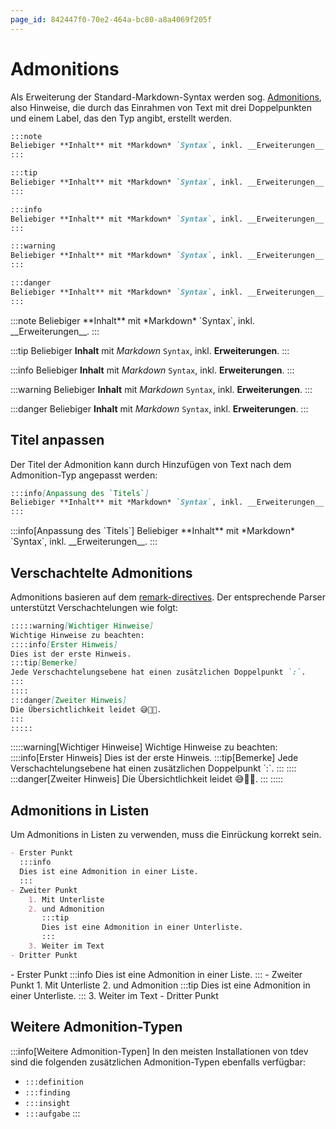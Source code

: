 ```yaml
---
page_id: 842447f0-70e2-464a-bc80-a8a4069f205f
---
```



# Admonitions

Als Erweiterung der Standard-Markdown-Syntax werden sog. [Admonitions](https://docusaurus.io/docs/markdown-features/admonitions), also Hinweise, die durch das Einrahmen von Text mit drei Doppelpunkten und einem Label, das den Typ angibt, erstellt werden.

```md
:::note
Beliebiger **Inhalt** mit *Markdown* `Syntax`, inkl. __Erweiterungen__.
:::

:::tip
Beliebiger **Inhalt** mit *Markdown* `Syntax`, inkl. __Erweiterungen__.
:::

:::info
Beliebiger **Inhalt** mit *Markdown* `Syntax`, inkl. __Erweiterungen__.
:::

:::warning
Beliebiger **Inhalt** mit *Markdown* `Syntax`, inkl. __Erweiterungen__.
:::

:::danger
Beliebiger **Inhalt** mit *Markdown* `Syntax`, inkl. __Erweiterungen__.
:::
```

<BrowserWindow>
:::note
Beliebiger **Inhalt** mit *Markdown* `Syntax`, inkl. __Erweiterungen__.
:::

:::tip
Beliebiger **Inhalt** mit *Markdown* `Syntax`, inkl. __Erweiterungen__.
:::

:::info
Beliebiger **Inhalt** mit *Markdown* `Syntax`, inkl. __Erweiterungen__.
:::

:::warning
Beliebiger **Inhalt** mit *Markdown* `Syntax`, inkl. __Erweiterungen__.
:::

:::danger
Beliebiger **Inhalt** mit *Markdown* `Syntax`, inkl. __Erweiterungen__.
:::

</BrowserWindow>

## Titel anpassen

Der Titel der Admonition kann durch Hinzufügen von Text nach dem Admonition-Typ angepasst werden:

```md
:::info[Anpassung des `Titels`]
Beliebiger **Inhalt** mit *Markdown* `Syntax`, inkl. __Erweiterungen__.
:::
```

<BrowserWindow>
:::info[Anpassung des `Titels`]
Beliebiger **Inhalt** mit *Markdown* `Syntax`, inkl. __Erweiterungen__.
:::
</BrowserWindow>

## Verschachtelte Admonitions

Admonitions basieren auf dem [remark-directives](https://github.com/remarkjs/remark-directive). Der entsprechende Parser unterstützt Verschachtelungen wie folgt:

```md
:::::warning[Wichtiger Hinweise]
Wichtige Hinweise zu beachten:
::::info[Erster Hinweis]
Dies ist der erste Hinweis.
:::tip[Bemerke]
Jede Verschachtelungsebene hat einen zusätzlichen Doppelpunkt `:`.
:::
::::
:::danger[Zweiter Hinweis]
Die Übersichtlichkeit leidet 😅🥸🫣.
:::
:::::
```

<BrowserWindow>
:::::warning[Wichtiger Hinweise]
Wichtige Hinweise zu beachten:
::::info[Erster Hinweis]
Dies ist der erste Hinweis.
:::tip[Bemerke]
Jede Verschachtelungsebene hat einen zusätzlichen Doppelpunkt `:`.
:::
::::
:::danger[Zweiter Hinweis]
Die Übersichtlichkeit leidet 😅🥸🫣.
:::
:::::
</BrowserWindow>

## Admonitions in Listen

Um Admonitions in Listen zu verwenden, muss die Einrückung korrekt sein.

```md
- Erster Punkt
  :::info
  Dies ist eine Admonition in einer Liste.
  :::
- Zweiter Punkt
    1. Mit Unterliste
    2. und Admonition
       :::tip
       Dies ist eine Admonition in einer Unterliste.
       :::
    3. Weiter im Text
- Dritter Punkt
```

<BrowserWindow>
- Erster Punkt
  :::info
  Dies ist eine Admonition in einer Liste.
  :::
- Zweiter Punkt
    1. Mit Unterliste
    2. und Admonition
       :::tip
       Dies ist eine Admonition in einer Unterliste.
       :::
    3. Weiter im Text
- Dritter Punkt

</BrowserWindow>

## Weitere Admonition-Typen

:::info[Weitere Admonition-Typen]
In den meisten Installationen von tdev sind die folgenden zusätzlichen Admonition-Typen ebenfalls verfügbar:
- `:::definition`
- `:::finding`
- `:::insight`
- `:::aufgabe`
:::
